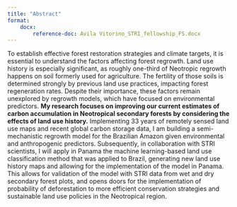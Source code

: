 ```yaml
---
title: "Abstract"
format: 
    docx:
        reference-doc: Avila Vitorino_STRI_fellowship_FS.docx
---
```


To establish effective forest restoration strategies and climate targets, it is essential to understand the factors affecting forest regrowth. Land use history is especially significant, as roughly one-third of Neotropic regrowth happens on soil formerly used for agriculture. The fertility of those soils is determined strongly by previous land use practices, impacting forest regeneration rates. Despite their importance, these factors remain unexplored by regrowth models, which have focused on environmental predictors. **My research focuses on improving our current estimates of carbon accumulation in Neotropical secondary forests by considering the effects of land use history.** Implementing 33 years of remotely sensed land use maps and recent global carbon storage data, I am building a semi-mechanistic regrowth model for the Brazilian Amazon given environmental and anthropogenic predictors. Subsequently, in collaboration with STRI scientists, I will apply in Panama the machine learning-based land use classification method that was applied to Brazil, generating new land use history maps and allowing for the implementation of the model in Panama. This allows for validation of the model with STRI data from wet and dry secondary forest plots, and opens doors for the implementation of probability of deforestation to more efficient conservation strategies and sustainable land use policies in the Neotropical region.